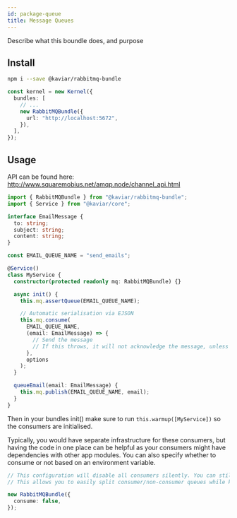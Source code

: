 ```yaml
---
id: package-queue
title: Message Queues
---
```



<PackageHeader version="1.0.0" packageName="rabbitmq-bundle" containsTypeDefs />

Describe what this boundle does, and purpose

## Install

```bash
npm i --save @kaviar/rabbitmq-bundle
```

```ts
const kernel = new Kernel({
  bundles: [
    // ...
    new RabbitMQBundle({
      url: "http://localhost:5672",
    }),
  ],
});
```

## Usage

API can be found here: http://www.squaremobius.net/amqp.node/channel_api.html

```ts
import { RabbitMQBundle } from "@kaviar/rabbitmq-bundle";
import { Service } from "@kaviar/core";

interface EmailMessage {
  to: string;
  subject: string;
  content: string;
}

const EMAIL_QUEUE_NAME = "send_emails";

@Service()
class MyService {
  constructor(protected readonly mq: RabbitMQBundle) {}

  async init() {
    this.mq.assertQueue(EMAIL_QUEUE_NAME);

    // Automatic serialisation via EJSON
    this.mq.consume(
      EMAIL_QUEUE_NAME,
      (email: EmailMessage) => {
        // Send the message
        // If this throws, it will not acknowledge the message, unless you have noAck: true
      },
      options
    );
  }

  queueEmail(email: EmailMessage) {
    this.mq.publish(EMAIL_QUEUE_NAME, email);
  }
}
```

Then in your bundles init() make sure to run `this.warmup([MyService])` so the consumers are initialised.

Typically, you would have separate infrastructure for these consumers, but having the code in one place can be helpful as your consumers might have dependencies with other app modules. You can also specify whether to consume or not based on an environment variable.

```ts
// This configuration will disable all consumers silently. You can still add consumers, but they will not work.
// This allows you to easily split consumer/non-consumer queues while keeping the code close to each other.

new RabbitMQBundle({
  consume: false,
});
```

